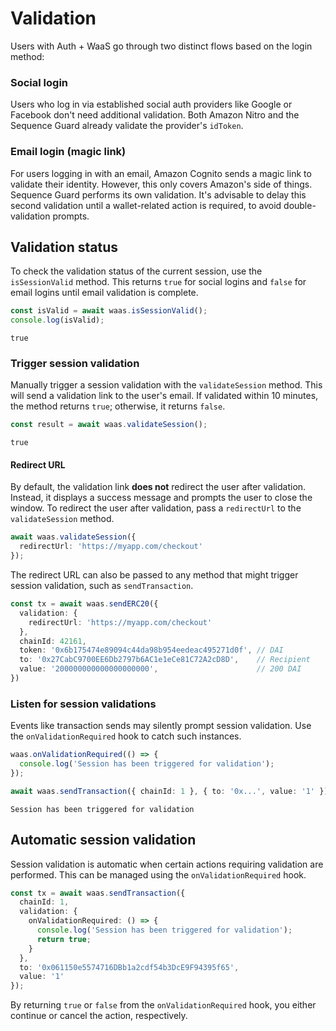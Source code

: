 # Validation

Users with Auth + WaaS go through two distinct flows based on the login method:

### Social login

Users who log in via established social auth providers like Google or Facebook don't need additional validation. Both Amazon Nitro and the Sequence Guard already validate the provider's `idToken`.

### Email login (magic link)

For users logging in with an email, Amazon Cognito sends a magic link to validate their identity. However, this only covers Amazon's side of things. Sequence Guard performs its own validation. It's advisable to delay this second validation until a wallet-related action is required, to avoid double-validation prompts.

## Validation status

To check the validation status of the current session, use the `isSessionValid` method. This returns `true` for social logins and `false` for email logins until email validation is complete.

```ts
const isValid = await waas.isSessionValid();
console.log(isValid);
```
```stdout
true
```

### Trigger session validation

Manually trigger a session validation with the `validateSession` method. This will send a validation link to the user's email. If validated within 10 minutes, the method returns `true`; otherwise, it returns `false`.

```ts
const result = await waas.validateSession();
```
```stdout
true
```

#### Redirect URL

By default, the validation link **does not** redirect the user after validation. Instead, it displays a success message and prompts the user to close the window. To redirect the user after validation, pass a `redirectUrl` to the `validateSession` method.

```ts
await waas.validateSession({
  redirectUrl: 'https://myapp.com/checkout'
});
```

The redirect URL can also be passed to any method that might trigger session validation, such as `sendTransaction`.

```ts
const tx = await waas.sendERC20({
  validation: {
    redirectUrl: 'https://myapp.com/checkout'
  },
  chainId: 42161,
  token: '0x6b175474e89094c44da98b954eedeac495271d0f', // DAI
  to: '0x27CabC9700EE6Db2797b6AC1e1eCe81C72A2cD8D',    // Recipient
  value: '200000000000000000000',                      // 200 DAI
})
```

### Listen for session validations

Events like transaction sends may silently prompt session validation. Use the `onValidationRequired` hook to catch such instances.

```ts
waas.onValidationRequired(() => {
  console.log('Session has been triggered for validation');
});

await waas.sendTransaction({ chainId: 1 }, { to: '0x...', value: '1' });
```
```stdout
Session has been triggered for validation
```

## Automatic session validation

Session validation is automatic when certain actions requiring validation are performed. This can be managed using the `onValidationRequired` hook.

```ts
const tx = await waas.sendTransaction({
  chainId: 1,
  validation: {
    onValidationRequired: () => {
      console.log('Session has been triggered for validation');
      return true;
    }
  },
  to: '0x061150e5574716DBb1a2cdf54b3DcE9F94395f65',
  value: '1'
});
```

By returning `true` or `false` from the `onValidationRequired` hook, you either continue or cancel the action, respectively.
